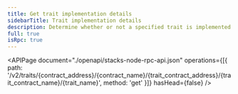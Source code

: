```yaml
---
title: Get trait implementation details
sidebarTitle: Trait implementation details
description: Determine whether or not a specified trait is implemented (either explicitly or implicitly) within a given contract.
full: true
isRpc: true
---
```


<APIPage
  document="./openapi/stacks-node-rpc-api.json"
  operations={[{ path: '/v2/traits/{contract_address}/{contract_name}/{trait_contract_address}/{trait_contract_name}/{trait_name}', method: 'get' }]}
  hasHead={false}
/>